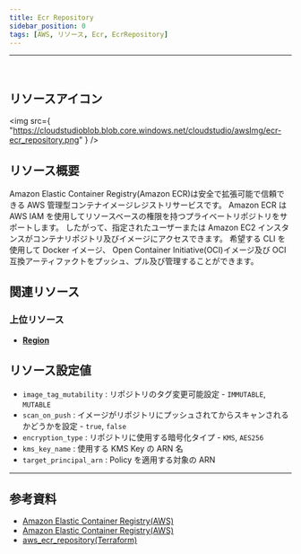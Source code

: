 ```yaml
---
title: Ecr Repository
sidebar_position: 0
tags: [AWS, リソース, Ecr, EcrRepository]
---
```


<hr />
<br />

## リソースアイコン

<img
    src={
        "https://cloudstudioblob.blob.core.windows.net/cloudstudio/awsImg/ecr-ecr_repository.png"
    }
/>

## リソース概要

Amazon Elastic Container Registry(Amazon ECR)は安全で拡張可能で信頼できる AWS 管理型コンテナイメージレジストリサービスです。
Amazon ECR は AWS IAM を使用してリソースベースの権限を持つプライベートリポジトリをサポートします。
したがって、指定されたユーザーまたは Amazon EC2 インスタンスがコンテナリポジトリ及びイメージにアクセスできます。
希望する CLI を使用して Docker イメージ、 Open Container Initiative(OCI)イメージ及び OCI 互換アーティファクトをプッシュ、プル及び管理することができます。

## 関連リソース

### 上位リソース

-   [**Region**](https://docs.cstudio.app/ja/docs/resource/aws/Base/Region)

## リソース設定値

-   `image_tag_mutability` : リポジトリのタグ変更可能設定 - `IMMUTABLE`, `MUTABLE`
-   `scan_on_push` : イメージがリポジトリにプッシュされてからスキャンされるかどうかを設定 - `true`, `false`
-   `encryption_type` : リポジトリに使用する暗号化タイプ - `KMS`, `AES256`
-   `kms_key_name` : 使用する KMS Key の ARN 名
-   `target_principal_arn` : Policy を適用する対象の ARN

---

## 参考資料

-   [Amazon Elastic Container Registry(AWS)](https://docs.aws.amazon.com/ko_kr/AmazonECR/latest/userguide/what-is-ecr.html)
-   [Amazon Elastic Container Registry(AWS)](https://aws.amazon.com/ko/ecr/pricing/?nc2=type_a)
-   [aws_ecr_repository(Terraform)](https://registry.terraform.io/providers/hashicorp/aws/latest/docs/resources/ecr_repository)
